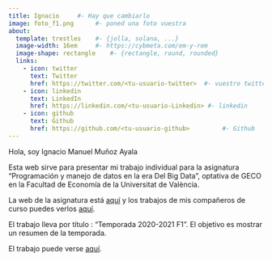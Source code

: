 ---
title: Ignacio     #- Hay que cambiarlo
image: foto_f1.png      #- poned una foto vuestra
about:
  template: trestles    #- {jolla, solana, ...}
  image-width: 16em     #- https://cybmeta.com/em-y-rem
  image-shape: rectangle    #- {rectangle, round, rounded}
  links:
    - icon: twitter
      text: Twitter
      href: https://twitter.com/<tu-usuario-twitter>  #- vuestro twitter
    - icon: linkedin
      text: LinkedIn
      href: https://linkedin.com/<tu-usuario-Linkedin> #- linkedin
    - icon: github
      text: Github
      href: https://github.com/<tu-usuario-github>         #- Github
---
        
Hola, soy Ignacio Manuel Muñoz Ayala
      
Esta web sirve para presentar mi trabajo individual para la asignatura "Programación y manejo de datos en la era Del Big Data", optativa de GECO en la Facultad de Economía de la Universitat de València.

La web de la asignatura está [aquí](https://perezp44.github.io/intro-ds-22-23-web/){target="_blank"} y los trabajos de mis compañeros de curso puedes verlos [aquí](https://perezp44.github.io/intro-ds-22-23-web/07-trabajos_2022-23.html){target="_blank"}.



El trabajo lleva por título : "Temporada 2020-2021 F1". El objetivo es mostrar un resumen de la temporada.


El trabajo puede verse [aquí](my_trabajo_BigData.html).